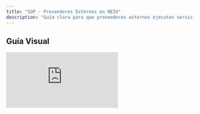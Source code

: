 ```yaml
---
title: "SOP · Proveedores Externos en NEIO"
description: "Guía clara para que proveedores externos ejecuten servicios técnicos de forma eficiente y profesional."
---
```


## Guía Visual

<iframe
  className="w-full aspect-video rounded-xl"
  src="https://loom.com/embed/324d415cc0e3490196b099e670f721f0"
  title="Portal de Proveedor Externo en NEIO"
  frameBorder="0"
  allow="accelerometer; autoplay; clipboard-write; encrypted-media; gyroscope; picture-in-picture"
  allowFullScreen
  loading="lazy"
/>

# Procedimiento Operativo Estándar para Proveedores Externos

<Info>
Este SOP guía a los proveedores externos para entregar servicios técnicos con calidad, seguridad y comunicación efectiva con el hotel.
</Info>

## Objective

Este SOP proporciona una guía clara para que los proveedores externos ejecuten servicios técnicos en el hotel de manera eficiente y profesional.

## Key Steps

<Steps titleSize="h3">
  <Step title="1 · Acceso al Portal de Proveedor" icon="right-to-bracket" iconType="solid" stepNumber={1}>
    <ul>
      <li>Inicia sesión en tu portal de proveedor externo.</li>
      <li>Verifica que cuentas con <Tooltip tip="Usuario y contraseña autorizados por el hotel/NEIO. No los compartas.">credenciales válidas</Tooltip>.</li>
    </ul>
    <Warning>
      No compartas tus accesos. Activa doble verificación si está disponible.
    </Warning>
  </Step>

  <Step title="2 · Navegación del Dashboard" icon="gauge" iconType="solid" stepNumber={2}>
    <ul>
      <li>Revisa las métricas clave:
        <ul>
          <li>Trabajos completados</li>
          <li><Tooltip tip="Trabajos con cobertura de garantía vigente por parte del proveedor.">Garantías vigentes</Tooltip></li>
          <li>Tareas pendientes</li>
        </ul>
      </li>
      <li>Identifica prioridades y fechas próximas a vencer.</li>
    </ul>
    <Tip>
      Ancla el dashboard a tus favoritos para acceder en segundos al inicio de cada servicio.
    </Tip>
  </Step>

  <Step title="3 · Gestión de Tareas Asignadas" icon="clipboard-list" iconType="solid" stepNumber={3}>
    <ul>
      <li>Accede a la lista de <Tooltip tip="Órdenes de trabajo asignadas por el hotel, con alcance, ubicación y contacto.">trabajos asignados (OT)</Tooltip>.</li>
      <li>Consulta la información técnica, manuales y repuestos requeridos antes de desplazarte.</li>
    </ul>
    <Check>
      Criterio de salida: alcance validado, insumos confirmados y horario acordado con el contacto del hotel.
    </Check>
  </Step>

  <Step title="4 · Actualización del Estado de Tareas" icon="arrows-rotate" iconType="solid" stepNumber={4}>
    <ul>
      <li>Actualiza el estado en tiempo real (en curso, en espera, resuelto).</li>
      <li>Registra tiempos y bloqueos para respetar <Tooltip tip="Service Level Agreement: plazos objetivo para atender y resolver.">SLA</Tooltip>.</li>
      <li>Comunica avances relevantes al punto de contacto del hotel.</li>
    </ul>
    <Info>
      Usa notas breves y claras; ahorra tiempo a Operaciones y evita retrabajos.
    </Info>
  </Step>

  <Step title="5 · Profesionalismo y Calidad" icon="handshake" iconType="solid" stepNumber={5}>
    <ul>
      <li>Cumple estándares de seguridad, orden y limpieza durante cada intervención.</li>
      <li>Entrega evidencia completa: fotos <em>antes/después</em> y notas técnicas.</li>
      <li>Indica si aplica garantía y el periodo de cobertura.</li>
    </ul>
    <Warning>
      No cierres trabajos sin evidencia. Afecta auditorías, garantías y pagos.
    </Warning>
  </Step>
</Steps>

---

## Cautionary Notes

<Warning>
No compartas credenciales y cierra sesión al terminar. Verifica la información técnica antes de iniciar cada trabajo.
</Warning>
<Info>
Si detectas riesgos de seguridad o falta de insumos, <strong>detén</strong> la intervención y comunica de inmediato al hotel.
</Info>

---

## Tips for Efficiency

<Tip>
Configura recordatorios para tareas pendientes y fechas de garantía.
</Tip>
<Tip>
Comunica retrasos o incidentes al hotel en cuanto ocurran para reprogramar sin fricciones.
</Tip>

---
